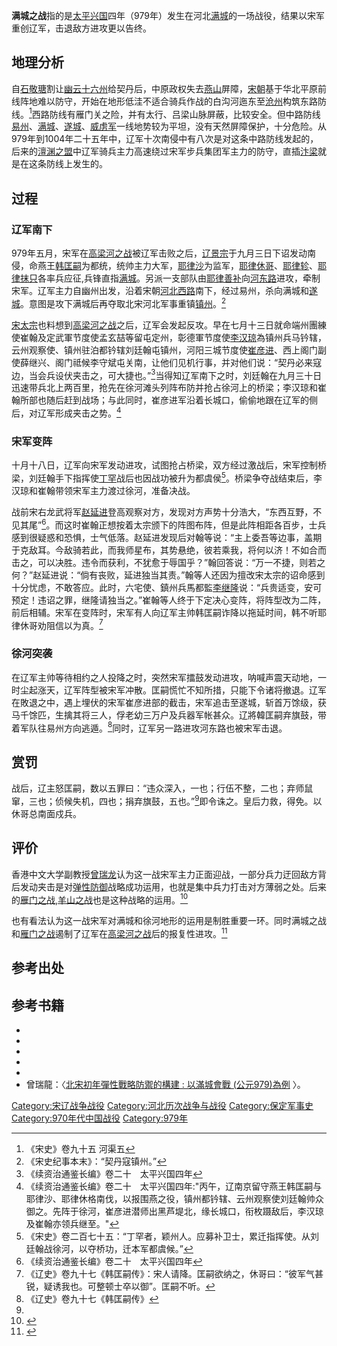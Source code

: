 {{Infobox Military Conflict|
image=|
caption=|
partof=[[宋辽战争|宋辽战争]]战役|
conflict=满城之战|
date=979年九月三日至十月十九日|
place=河北满城|
result=宋军重创辽军，击退敌方进攻|
combatant1=[[宋朝|宋朝]]|
combatant2=[[辽朝|辽朝]]|
commander1=[[李继隆|李继隆]]<br>[[刘廷翰|刘廷翰]]<br>[[李汉琼|李汉琼]]<br>[[崔翰|崔翰]]<br>[[崔彦进|崔彦进]]|
commander2=[[韩匡嗣|韩匡嗣]]<br>[[耶律休哥|耶律休哥]]<br>[[耶律抹只|耶律抹只]]|
strength1=8万<ref>《宋史》卷二百七十一 《赵廷进传》：“辽人扰边，命延进与崔翰、李继隆将兵八万御之，赐阵图，分为八阵，俾以从事。”</ref>|
strength2=约10万<ref>{{cite book|title=《经略幽燕：宋辽战争军事灾难的战略分析》|author=曾瑞龙|publisher=香港中文大学出版社|isbn=9789629960537|language=zh|year=2003年|page=175页}}</ref>|
casualties1=不詳|
casualties2=死亡一万人，被俘三万人|
}}
{{Campaignbox 宋辽战争}}
'''满城之战'''指的是[[太平兴国|太平兴国]]四年（979年）发生在河北[[满城县|满城]]的一场战役，结果以宋军重创辽军，击退敌方进攻更以告终。

==地理分析==
自[[石敬瑭|石敬瑭]]割让[[幽云十六州|幽云十六州]]给契丹后，中原政权失去[[燕山|燕山]]屏障，[[宋朝|宋朝]]基于华北平原前线阵地难以防守，开始在地形低洼不适合骑兵作战的白沟河迤东至[[沧州_(古代)|沧州]]构筑东路防线。<ref>《宋史》卷九十五 河渠五</ref>西路防线有雁门关之险，并有太行、吕梁山脉屏蔽，比较安全。但中路防线[[易州|易州]]、[[满城|满城]]、[[遂城|遂城]]、[[威虏军|威虏军]]一线地势较为平坦，没有天然屏障保护，十分危险。从979年到1004年二十五年中，辽军十次南侵中有八次是对这条中路防线发起的，后来的[[澶渊之盟|澶渊之盟]]中辽军骑兵主力高速绕过宋军步兵集团军主力的防守，直插[[汴梁|汴梁]]就是在这条防线上发生的。

==过程==
===辽军南下===
979年五月，宋军在[[高梁河之战|高梁河之战]]被辽军击败之后，[[辽景宗|辽景宗]]于九月三日下诏发动南侵，命燕王[[韩匡嗣|韩匡嗣]]为都统，统帅主力大军，[[耶律沙|耶律沙]]为监军，[[耶律休哥|耶律休哥]]、[[耶律轸|耶律轸]]、[[耶律抹只|耶律抹只]]各率兵应征,兵锋直指[[满城|满城]]。另派一支部队由[[耶律善补|耶律善补]]向[[河东路|河东路]]进攻，牵制宋军。辽军主力自幽州出发，沿着宋朝[[河北西路|河北西路]]南下，经过易州，杀向满城和[[遂城|遂城]]。意图是攻下满城后再夺取北宋河北军事重镇[[镇州|镇州]]。<ref>《宋史纪事本末》：“契丹寇镇州。”</ref>

[[宋太宗|宋太宗]]也料想到[[高梁河之战|高梁河之战]]之后，辽军会发起反攻。早在七月十三日就命端州團練使崔翰及定武軍节度使孟玄喆等留屯定州，彰德軍节度使[[李汉琼|李汉琼]]為镇州兵马钤辖，云州观察使、镇州驻泊都钤辖刘廷翰屯镇州，河阳三城节度使[[崔彦进|崔彦进]]、西上阁门副使薛继兴、阁门祗候李守斌屯关南，让他们见机行事，并对他们说：“契丹必来寇边，当会兵设伏夹击之，可大捷也。”<ref>《续资治通鉴长编》卷二十　太平兴国四年</ref>当得知辽军南下之时，刘廷翰在九月三十日迅速带兵北上两百里，抢先在徐河滩头列阵布防并抢占徐河上的桥梁；李汉琼和崔翰所部也随后赶到战场；与此同时，崔彦进军沿着长城口，偷偷地跟在辽军的侧后，对辽军形成夹击之势。<ref>《续资治通鉴长编》卷二十　太平兴国四年:"丙午，辽南京留守燕王韩匡嗣与耶律沙、耶律休格南伐，以报围燕之役，镇州都钤辖、云州观察使刘廷翰帅众御之。先阵于徐河，崔彦进潜师出黑芦堤北，缘长城口，衔枚蹑敌后，李汉琼及崔翰亦领兵继至。"</ref>

===宋军变阵===
十月十八日，辽军向宋军发动进攻，试图抢占桥梁，双方经过激战后，宋军控制桥梁，刘廷翰手下指挥使[[丁罕|丁罕]]战后也因战功被升为都虞侯<ref>《宋史》卷二百七十五：“丁罕者，颖州人。应募补卫士，累迁指挥使。从刘廷翰战徐河，以夺桥功，迁本军都虞候。”</ref>。桥梁争夺战结束后，李汉琼和崔翰带领宋军主力渡过徐河，准备决战。

战前宋右龙武将军[[赵延进|赵延进]]登高观察对方，发现对方声势十分浩大，“东西互野，不见其尾”<ref name="a">《续资治通鉴长编》卷二十　太平兴国四年</ref>。而这时崔翰正想按着太宗颁下的阵图布阵，但是此阵相距各百步，士兵感到很疑惑和恐惧，士气低落。赵延进发现后对翰等说：“主上委吾等边事，盖期于克敌耳。今敌骑若此，而我师星布，其势悬绝，彼若乘我，将何以济！不如合而击之，可以决胜。违令而获利，不犹愈于辱国乎？”翰回答说：“万一不捷，则若之何？”赵延进说：“倘有丧败，延进独当其责。”翰等人还因为擅改宋太宗的诏命感到十分忧虑，不敢答应。此时，六宅使、鎮州兵馬都監[[李继隆|李继隆]]说：“兵贵适变，安可预定！违诏之罪，继隆请独当之。”崔翰等人终于下定决心变阵，将阵型改为二阵，前后相辅。宋军在变阵时，宋军有人向辽军主帅韩匡嗣诈降以拖延时间，韩不听耶律休哥劝阻信以为真。<ref>《辽史》卷九十七《韩匡嗣传》：宋人请降。匡嗣欲纳之，休哥曰：“彼军气甚锐，疑诱我也。可整顿士卒以御”。匡嗣不听。</ref>

===徐河突袭===
在辽军主帅等待相约之人投降之时，突然宋军擂鼓发动进攻，呐喊声震天动地，一时尘起涨天，辽军阵型被宋军冲散。匡嗣慌忙不知所措，只能下令诸将撤退。辽军在敗退之中，遇上埋伏的宋军崔彦进部的截击，宋军追击至遂城，斩首万馀级，获马千馀匹，生擒其将三人，俘老幼三万户及兵器军帐甚众。辽將韓匡嗣弃旗鼓，带着军队往易州方向逃遁。<ref>《辽史》卷九十七《韩匡嗣传》</ref>同时，辽军另一路进攻河东路也被宋军击退。

==赏罚==
战后，辽主怒匡嗣，数以五罪曰：“违众深入，一也；行伍不整，二也；弃师鼠窜，三也；侦候失机，四也；捐弃旗鼓，五也。”<ref name="a"/>即令诛之。皇后力救，得免。以休哥总南面戍兵。

==评价==
香港中文大学副教授[[曾瑞龙|曾瑞龙]]认为这一战宋军主力正面迎战，一部分兵力迂回敌方背后发动夹击是对[[弹性防御|弹性防御]]战略成功运用，也就是集中兵力打击对方薄弱之处。后来的[[雁门之战|雁门之战]],[[羊山之战|羊山之战]]也是这种战略的运用。<ref>{{cite book|title=《经略幽燕：宋辽战争军事灾难的战略分析》|author=曾瑞龙|publisher=香港中文大学出版社|isbn=9789629960537|language=zh|year=2003年|page=179页,165页}}</ref>

也有看法认为这一战宋军对满城和徐河地形的运用是制胜重要一环。同时满城之战和[[雁门之战|雁门之战]]遏制了辽军在[[高梁河之战|高梁河之战]]后的报复性进攻。<ref>{{cite book|title=《宋辽战争论考》|author=王晓波|publisher=四川大学出版社|isbn=9787561452455|language=zh|year=2011年|page=38页}}</ref>

==参考出处==

{{Reflist|2}}

==参考书籍==
*{{cite book|title=《续资治通鉴长编》|author=（宋）李焘}}
*{{cite book|title=《辽史》|author=（元）脱脱}}
*{{cite book|title=《宋史》|author=（元）脱脱}}
*{{cite book|title=《经略幽燕：宋辽战争军事灾难的战略分析》|author=曾瑞龙|publisher=香港中文大学出版社|isbn=9789629960537|language=zh|year=2003年}}
*{{cite book|title=《宋辽战争论考》|author=王晓波|publisher=四川大学出版社|isbn=9787561452455|language=zh|year=2011年}}
*曾瑞龍：〈[http://commons.ln.edu.hk/cgi/viewcontent.cgi?article=1071&context=ljcs_1999 北宋初年彈性戰略防禦的構建 : 以滿城會戰 (公元979)為例] {{Wayback|url=http://commons.ln.edu.hk/cgi/viewcontent.cgi?article=1071&context=ljcs_1999 |date=20181101025215 }}〉。

[[Category:宋辽战争战役|Category:宋辽战争战役]]
[[Category:河北历次战争与战役|Category:河北历次战争与战役]]
[[Category:保定军事史|Category:保定军事史]]
[[Category:970年代中国战役|Category:970年代中国战役]]
[[Category:979年|Category:979年]]
